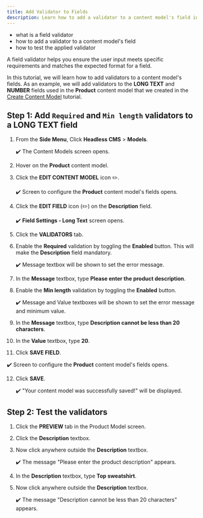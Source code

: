 ```yaml
---
title: Add Validator to Fields
description: Learn how to add a validator to a content model's field in Headless CMS.
---
```



<Alert type="success" title="WHAT YOU'LL LEARN">

- what is a field validator
- how to add a validator to a content model's field
- how to test the applied validator

</Alert>

A field validator helps you ensure the user input meets specific requirements and matches the expected format for a field.

In this tutorial, we will learn how to add validators to a content model's fields.
As an example, we will add validators to the **LONG TEXT** and **NUMBER** fields used in the **Product** content model that we created in the [Create Content Model](../essentials/create-content-model) tutorial.


## Step 1: Add `Required` and `Min length` validators to a LONG TEXT field

1. From the **Side Menu**, Click **Headless CMS** > **Models**.

    ✔️ The Content Models screen opens.
    
2. Hover on the **Product** content model.

3. Click the **EDIT CONTENT MODEL** icon ✏️.

    ✔️ Screen to configure the **Product** content model's fields opens.

4. Click the **EDIT FIELD** icon (✏️) on the **Description** field.

    ✔️ **Field Settings - Long Text** screen opens.

5. Click the **VALIDATORS** tab.

6. Enable the **Required** validation by toggling the **Enabled** button. This will make the **Description** field mandatory.

    ✔️  Message textbox will be shown to set the error message.

7. In the **Message** textbox, type **Please enter the product description**.

8. Enable the **Min length** validation by toggling the **Enabled** button. 

    ✔️ Message and Value textboxes will be shown to set the error message and minimum value.

9. In the **Message** textbox, type **Description cannot be less than 20 characters**.

10. In the **Value** textbox, type **20**. 

11. Click **SAVE FIELD**.

   ✔️ Screen to configure the **Product** content model's fields opens.

12. Click **SAVE**.

    ✔️ "Your content model was successfully saved!" will be displayed.


## Step 2: Test the validators

1. Click the **PREVIEW** tab in the Product Model screen.

2. Click the **Description** textbox.

3. Now click anywhere outside the **Description** textbox.

    ✔️ The message "Please enter the product description" appears.

4. In the **Description** textbox, type **Top sweatshirt**.

5. Now click anywhere outside the **Description** textbox.

    ✔️ The message "Description cannot be less than 20 characters" appears.

